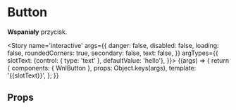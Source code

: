 
<Meta title='atoms/Button' component={WnlButton} />

# Button

**Wspaniały** przycisk.

<Story name='interactive'
    args={{
    danger: false,
    disabled: false,
    loading: false,
    roundedCorners: true,
    secondary: false,
    text: false,
    }}
    argTypes={{
        slotText: {control: { type: 'text' }, defaultValue: 'hello'},
    }}>
    {(args) => {
        return {
            components: { WnlButton },
            props: Object.keys(args),
            template: '<wnl-button :danger="danger" :disabled="disabled" :loading="loading" :roundedCorners="roundedCorners" :secondary="secondary" :text="text">{{slotText}}</wnl-button>',
        };
    }}
</Story>

## Props

<Props of={WnlButton} />
